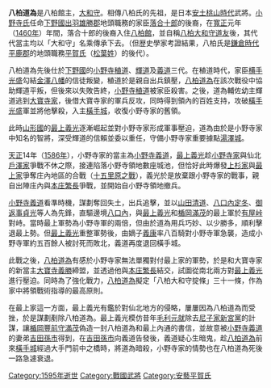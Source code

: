 {{基礎情報 武士
| 氏名 = 八柏道為
| 画像 = 
| 画像サイズ = 
| 画像説明 =  
| 時代 = [[战国時代_(日本)|战国時代]] - [[安土桃山時代|安土桃山時代]]
| 生誕 = 不明
| 死没 = [[文禄|文禄]]元年（[[1595年|1595年]]）
| 改名 = 
| 別名 = 
| 諡号 = 
| 神号 = 
| 戒名 = 
| 霊名 = 
| 墓所 = 
| 官位 = [[大和国|大和]][[国司|守]]（受領名）
| 幕府 = 
| 主君 = [[小野寺辉道|小野寺辉道]]→[[小野寺義道|義道]]
| 藩   = 
| 氏族 = 八柏氏
| 父母 = 
| 兄弟 = 
| 妻   = 
| 子   = 男子、男子
| 特記事項 = 
}}
'''八柏道為'''是八柏館主，[[大和守|大和守]]。相傳八柏氏的先祖，是日本[[安土桃山時代|安土桃山時代]]武將。[[小野寺氏|小野寺氏]]任命[[下野國|下野國]][[出羽|出羽]][[雄勝郡|雄勝郡]]地頭職務的家臣[[落合十郎|落合十郎]]的後裔，在[[寬正|寬正]]元年（[[1460年|1460年]]）年間，落合十郎的後裔入住[[八柏館|八柏館]]，並自稱[[八柏道友|八柏大和守道友]]後，其代代當主均以「大和守」名乘傳承下去。（但歴史學家考證結果，八柏氏是[[鎌倉時代|鎌倉時代]][[平鹿郡|平鹿郡]]的地頭職務[[平賀氏|平賀氏]]（[[松葉姓|松葉姓]]）的後代）。

八柏道為先後仕於[[下野國|下野國]]的[[小野寺稙道|小野寺稙道]]、[[小野寺輝道|輝道]]及[[小野寺義道|義道]]三代。在稙道時代，家臣[[横手光盛|横手光盛]]勾結[[金澤八幡|金澤八幡]]的信徒叛變，稙道於是親自出兵鎮壓，[[八柏道為|八柏道為]]在該次戰役中協助輝道平叛，但後來以失敗告終，[[小野寺稙道|小野寺稙道]]被家臣殺害。之後，道為輔佐幼主輝道逃到[[大寶寺家|大寶寺家]]，後借大寶寺家的軍兵反攻，同時得到領內的百姓支持，攻破[[橫手光盛|橫手光盛]]軍並將他擊殺，入主[[橫手城|橫手城]]，收復小野寺家的舊領。 

此時[[山形國|山形國]]的[[最上義光|最上義光]]逐漸崛起並對小野寺家形成軍事壓迫，道為由於是小野寺家中知名的智將，深受輝道的信賴並委以重任，守備小野寺家重要據點[[湯澤城|湯澤城]]。

[[天正_(日本)|天正]]14年（[[1586年|1586年]]），小野寺家的當主為[[小野寺義道|小野寺義道]]，[[最上義光|最上義光]]趁[[小野寺家|小野寺家]]與仙北[[戶澤家|戶澤家]]爭戰不休之際，接連陷落小野寺領地數座城池，但恰好此時爆發[[上杉家|上杉家]]與[[最上家|最上家]]爭奪庄內地區的合戰（[[十五里原之戰|十五里原之戰]]），義光於是放棄跟小野寺家的戰事，親自出陣庄內與[[本庄繁長|本庄繁長]]爭戰，並開始自小野寺領地撤兵。

[[小野寺義道|小野寺義道]]看準時機，謀劃奪回失土，出兵追擊，並以[[山田清道|山田清道]]、[[八口內定冬|八口內定冬]]、[[御返事貞光|御返事貞光]]等人為先鋒，直驅邊境[[八口內|八口內]]，與[[最上義光|最上義光]]和[[楯岡滿茂|楯岡滿茂]]的最上軍於[[有屋峠|有屋峠]]對峙。當時最上軍勢為小野寺軍的兩倍，但由於道為用兵巧妙、以少勝多，順利擊退最上勢。但[[最上義光|最上義光]]重整軍勢後，由嫡子[[最上義康|義康]]率八百騎對小野寺軍急襲，造成小野寺軍約五百餘人被討死而敗北，義道再度退回橫手城。

此戰之後，[[八柏道為|八柏道為]]有感於小野寺家無法單獨對付最上家的軍勢，於是和大寶寺家的新當主[[大寶寺義勝|大寶寺義勝]]締盟，並透過他與[[本庄繁長|本庄繁長]]結交，試圖從南北兩方對[[最上義光|最上義光]]進行壓迫。同時為了強化戰力，[[八柏道為|八柏道為]]擬定「八柏大和守掟條」三十一條，作為家中將領戰術指導的最高原則。

在最上家這一方面，最上義光有鑑於對仙北地方的侵略，屢屢因為八柏道為而受挫，於是謀劃剷除八柏道為。最上義光模仿昔年[[毛利元就|毛利元就]]除去[[尼子家|尼子家]][[新宮黨|新宮黨]]的計謀，讓[[楯岡滿茂|楯岡豐前守滿茂]]偽造一封八柏道為和最上內通的書信，並故意被[[小野寺義道|小野寺義道]]的妻弟[[吉田孫市|吉田孫市]]得到，在[[吉田孫市|吉田孫市]]向義道告發後，義道疑心生暗鬼，趁[[八柏道為|八柏道為]]前來[[橫手城|橫手城]]經過大手門前中之橋時，將道為暗殺，小野寺家的情勢也在八柏道為死後一路急遽衰退。

[[Category:1595年逝世|Category:1595年逝世]]
[[Category:戰國武將|Category:戰國武將]]
[[Category:安藝平賀氏|Category:安藝平賀氏]]